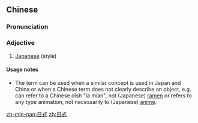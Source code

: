 ==Chinese==
{{zh-forms}}

===Pronunciation===
{{zh-pron
|m=rìshì
|c=jat5 sik1
|mn=Ji̍t-sek/Li̍t-sek
|cat=a
}}

===Adjective===
{{zh-adj}}

# [[Japanese]] (style)
#: {{zh-x|日式 拉麵|ramen, Japanese style la mian}}
#: {{zh-x|日式 動畫|(Japanese) anime}}
#: {{zh-x|日式 漫畫|(Japanese) manga}}
#: {{zh-x|日式 茶道|(Japanese) tea ceremony}}

====Usage notes====
* The term can be used when a similar concept is used in Japan and China or when a Chinese term does not clearly describe an object, e.g. {{zh-l|拉麵/拉面}} can refer to a Chinese dish "la mian", not (Japanese) [[ramen]] or {{zh-l|動畫/动画}} refers to any type animation, not necessarily to (Japanese) [[anime]].

[[zh-min-nan:日式]]
[[zh:日式]]